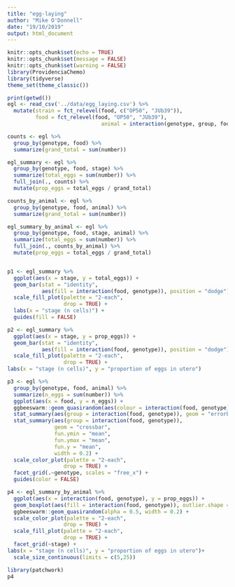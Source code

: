 ```yaml
---
title: "egg-laying"
author: "Mike O'Donnell"
date: "19/10/2019"
output: html_document
---
```

```r
knitr::opts_chunk$set(echo = TRUE)
knitr::opts_chunk$set(message = FALSE)
knitr::opts_chunk$set(warning = FALSE)
library(ProvidenciaChemo)
library(tidyverse)
theme_set(theme_classic())
```

```r
print(getwd())
egl <- read_csv('../data/egg_laying.csv') %>%
  mutate(strain = fct_relevel(food, c("OP50", "JUb39")),
         food = fct_relevel(food, "OP50", "JUb39"),
                              animal = interaction(genotype, group, food, animal_num))
```

```r
counts <- egl %>%
  group_by(genotype, food) %>%
  summarize(grand_total = sum(number))

egl_summary <- egl %>%
  group_by(genotype, food, stage) %>%
  summarize(total_eggs = sum(number)) %>%
  full_join(., counts) %>%
  mutate(prop_eggs = total_eggs / grand_total)

counts_by_animal <- egl %>%
  group_by(genotype, food, animal) %>%
  summarize(grand_total = sum(number))

egl_summary_by_animal <- egl %>%
  group_by(genotype, food, stage, animal) %>%
  summarize(total_eggs = sum(number)) %>%
  full_join(., counts_by_animal) %>%
  mutate(prop_eggs = total_eggs / grand_total)


p1 <- egl_summary %>%
  ggplot(aes(x = stage, y = total_eggs)) +
  geom_bar(stat = "identity",
           aes(fill = interaction(food, genotype)), position = "dodge") +
  scale_fill_plot(palette = "2-each", 
                  drop = TRUE) + 
  labs(x = "stage (n cells)") +
  guides(fill = FALSE)

p2 <- egl_summary %>%
  ggplot(aes(x = stage, y = prop_eggs)) +
  geom_bar(stat = "identity",
           aes(fill = interaction(food, genotype)), position = "dodge") +
  scale_fill_plot(palette = "2-each", 
                  drop = TRUE) +
labs(x = "stage (n cells)", y = "proportion of eggs in utero")

p3 <- egl %>%
  group_by(genotype, food, animal) %>%
  summarize(n_eggs = sum(number)) %>%
  ggplot(aes(x = food, y = n_eggs)) +
  ggbeeswarm::geom_quasirandom(aes(colour = interaction(food, genotype)), width = 0.2) +
  stat_summary(aes(group = interaction(food, genotype)), geom = "errorbar", fun.data = "mean_se", width = 0.1) +
  stat_summary(aes(group = interaction(food, genotype)), 
               geom = "crossbar", 
               fun.ymin = "mean", 
               fun.ymax = "mean", 
               fun.y = "mean",
               width = 0.2) +
  scale_color_plot(palette = "2-each", 
                  drop = TRUE) +
  facet_grid(.~genotype, scales = "free_x") +
  guides(color = FALSE)

p4 <- egl_summary_by_animal %>%
  ggplot(aes(x = interaction(food, genotype), y = prop_eggs)) +
  geom_boxplot(aes(fill = interaction(food, genotype)), outlier.shape = NA) +
  ggbeeswarm::geom_quasirandom(alpha = 0.5, width = 0.2) +
  scale_color_plot(palette = "2-each", 
                  drop = TRUE) +
  scale_fill_plot(palette = "2-each", 
                  drop = TRUE) +
  facet_grid(~stage) +
labs(x = "stage (n cells)", y = "proportion of eggs in utero")+
  scale_size_continuous(limits = c(5,25))

library(patchwork)
p4
```

